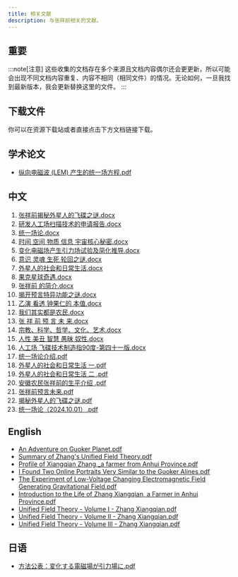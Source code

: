```yaml
---
title: 相关文献
description: 与张祥前相关的文献。
---
```



## 重要

:::note[注意]
这些收集的文档存在多个来源且文档内容偶尔还会更更新，所以可能会出现不同文档内容重复、内容不相同（相同文件）的情况。无论如何，一旦我找到最新版本，我会更新替换这里的文件。
:::

## 下载文件

<ReadMore>你可以在资源下载站或者直接点击下方文档链接下载。</ReadMore>

<LinkCard
  title="资源下载"
  href="https://zhangxiangqian.me/files/"
  description="文件列表 - 张祥前"
/>

<LinkCard
  title="资源下载 (GitHub)"
  href="https://github.com/unified-field-theory-org/documentation/"
  description="文件仓库(GitHub) - 张祥前"
/>

## 学术论文

- [纵向电磁波 (LEM) 产生的统一场方程.pdf](https://github.com/unified-field-theory-org/documentation/blob/main/English/Academic-Paper%EF%BC%9AUnified%20Field%20Equation%20Generated%20by%20Longitudinal%20Electromagnetic%20(LEM)%20Waves.pdf)

## 中文

1. <a href="https://github.com/unified-field-theory-org/documentation/blob/main/Chinese/1%E5%BC%A0%E7%A5%A5%E5%89%8D%E6%8F%AD%E7%A7%98%E5%A4%96%E6%98%9F%E4%BA%BA%E7%9A%84%E9%A3%9E%E7%A2%9F%E4%B9%8B%E8%B0%9C.docx" target="_blank">张祥前揭秘外星人的飞碟之谜.docx</a>
2. <a href="https://github.com/unified-field-theory-org/documentation/blob/main/Chinese/2%E7%A0%94%E5%8F%91%E4%BA%BA%E5%B7%A5%E5%9C%BA%E6%89%AB%E6%8F%8F%E6%8A%80%E6%9C%AF%E7%9A%84%E7%94%B3%E8%AF%B7%E6%8A%A5%E5%91%8A.docx" target="_blank">研发人工场扫描技术的申请报告.docx</a>
3. <a href="https://github.com/unified-field-theory-org/documentation/blob/main/Chinese/3%E7%BB%9F%E4%B8%80%E5%9C%BA%E8%AE%BA.docx" target="_blank">统一场论.docx</a>
4. <a href="https://github.com/unified-field-theory-org/documentation/blob/main/Chinese/4%E6%97%B6%E9%97%B4%20%E7%A9%BA%E9%97%B4%20%20%E7%89%A9%E8%B4%A8%20%E4%BF%A1%E6%81%AF%20%E5%AE%87%E5%AE%99%E6%A0%B8%E5%BF%83%E7%A7%98%E5%AF%86.docx" target="_blank">时间 空间 物质 信息 宇宙核心秘密.docx</a>
5. <a href="https://github.com/unified-field-theory-org/documentation/blob/main/Chinese/5%E5%8F%98%E5%8C%96%E7%94%B5%E7%A3%81%E5%9C%BA%E4%BA%A7%E7%94%9F%E5%BC%95%E5%8A%9B%E5%9C%BA%E8%AF%95%E9%AA%8C%E5%8F%8A%E7%AE%80%E5%8C%96%E6%8E%A8%E5%AF%BC.docx" target="_blank">变化电磁场产生引力场试验及简化推导.docx</a>
6. <a href="https://github.com/unified-field-theory-org/documentation/blob/main/Chinese/6%E6%84%8F%E8%AF%86%20%E7%81%B5%E9%AD%82%20%20%E7%94%9F%E6%AD%BB%20%E8%BD%AE%E5%9B%9E%E4%B9%8B%E8%B0%9C.docx" target="_blank">意识 灵魂 生死 轮回之谜.docx</a>
7. <a href="https://github.com/unified-field-theory-org/documentation/blob/main/Chinese/7%E5%A4%96%E6%98%9F%E4%BA%BA%E7%9A%84%E7%A4%BE%E4%BC%9A%E5%92%8C%E6%97%A5%E5%B8%B8%E7%94%9F%E6%B4%BB.docx" target="_blank">外星人的社会和日常生活.docx</a>
8. <a href="https://github.com/unified-field-theory-org/documentation/blob/main/Chinese/8%E6%9E%9C%E5%85%8B%E6%98%9F%E7%90%83%E5%A5%87%E9%81%87.docx" target="_blank">果克星球奇遇.docx</a>
9. <a href="https://github.com/unified-field-theory-org/documentation/blob/main/Chinese/9%20%E5%BC%A0%E7%A5%A5%E5%89%8D%20%E7%9A%84%E7%AE%80%E4%BB%8B.docx" target="_blank">张祥前 的简介.docx</a>
10. <a href="https://github.com/unified-field-theory-org/documentation/blob/main/Chinese/10%E6%8F%AD%E5%BC%80%E9%A2%84%E8%A8%80%E7%89%B9%E5%BC%82%E5%8A%9F%E8%83%BD%E4%B9%8B%E8%B0%9C.docx" target="_blank">揭开预言特异功能之谜.docx</a>
11. <a href="https://github.com/unified-field-theory-org/documentation/blob/main/Chinese/11%E4%B9%99%E6%BC%94%20%E7%9C%8B%E9%80%8F%20%E9%92%9F%E6%9E%9C%E4%BB%81%E7%9A%84%20%E6%9C%AC%E5%80%BC.docx" target="_blank">乙演 看透 钟果仁的 本值.docx</a>
12. <a href="https://github.com/unified-field-theory-org/documentation/blob/main/Chinese/12%E6%88%91%E4%BB%AC%E5%85%B6%E5%AE%9E%E9%83%BD%E6%98%AF%E5%86%9C%E6%B0%91.docx" target="_blank">我们其实都是农民.docx</a>
13. <a href="https://github.com/unified-field-theory-org/documentation/blob/main/Chinese/13%20%E5%BC%A0%20%E7%A5%A5%20%E5%89%8D%20%E9%A2%84%20%E8%A8%80%20%E6%9C%AA%20%E6%9D%A5.docx" target="_blank">张 祥 前 预 言 未 来.docx</a>
14. <a href="https://github.com/unified-field-theory-org/documentation/blob/main/Chinese/14%E5%AE%97%E6%95%99%E3%80%81%E7%A7%91%E5%AD%A6%E3%80%81%E5%93%B2%E5%AD%A6%E3%80%81%E6%96%87%E5%8C%96%E3%80%81%E8%89%BA%E6%9C%AF.docx" target="_blank">宗教、科学、哲学、文化、艺术.docx</a>
15. <a href="https://github.com/unified-field-theory-org/documentation/blob/main/Chinese/15%E4%BA%BA%E6%80%A7%20%20%E7%BE%8E%E4%B8%91%20%20%E6%99%BA%E6%85%A7%20%20%E6%84%9A%E6%98%A7%20%20%E5%A5%B4%E6%80%A7.docx" target="_blank">人性 美丑 智慧 愚昧 奴性.docx</a>
16. <a href="https://github.com/unified-field-theory-org/documentation/blob/main/Chinese/16%20%E4%BA%BA%E5%B7%A5%E5%9C%BA%20%E9%A3%9E%E7%A2%9F%E6%8A%80%E6%9C%AF%E5%88%B6%E9%80%A0%E6%8C%8790%E5%BA%A6-%E7%AC%AC%E5%9B%9B%E5%8D%81%E4%B8%80%E7%89%88.docx" target="_blank">人工场 飞碟技术制造指90度-第四十一版.docx</a>
17. <a href="https://github.com/unified-field-theory-org/documentation/blob/main/Chinese/17%20%E7%BB%9F%E4%B8%80%E5%9C%BA%E8%AE%BA%E4%BB%8B%E7%BB%8D.pdf" target="_blank">统一场论介绍.pdf</a>
18. <a href="https://github.com/unified-field-theory-org/documentation/blob/main/Chinese/%E5%A4%96%E6%98%9F%E4%BA%BA%E7%9A%84%E7%A4%BE%E4%BC%9A%E5%92%8C%E6%97%A5%E5%B8%B8%E7%94%9F%E6%B4%BB%20%E4%B8%80.pdf" target="_blank">外星人的社会和日常生活 一.pdf</a>
19. <a href="https://github.com/unified-field-theory-org/documentation/blob/main/Chinese/%E5%A4%96%E6%98%9F%E4%BA%BA%E7%9A%84%E7%A4%BE%E4%BC%9A%E5%92%8C%E6%97%A5%E5%B8%B8%E7%94%9F%E6%B4%BB%20%E4%BA%8C%20.pdf" target="_blank">外星人的社会和日常生活 二 .pdf</a>
20. <a href="https://github.com/unified-field-theory-org/documentation/blob/main/Chinese/%E5%AE%89%E5%BE%BD%E5%86%9C%E6%B0%91%E5%BC%A0%E7%A5%A5%E5%89%8D%E7%9A%84%E7%94%9F%E5%B9%B3%E4%BB%8B%E7%BB%8D%20.pdf" target="_blank">安徽农民张祥前的生平介绍 .pdf</a>
21. <a href="https://github.com/unified-field-theory-org/documentation/blob/main/Chinese/%E5%BC%A0%E7%A5%A5%E5%89%8D%E9%A2%84%E8%A8%80%E6%9C%AA%E6%9D%A5.pdf" target="_blank">张祥前预言未来.pdf</a>
22. <a href="https://github.com/unified-field-theory-org/documentation/blob/main/Chinese/%E6%8F%AD%E7%A7%98%E5%A4%96%E6%98%9F%E4%BA%BA%E7%9A%84%E9%A3%9E%E7%A2%9F%E4%B9%8B%E8%B0%9C.pdf" target="_blank">揭秘外星人的飞碟之谜.pdf</a>
23. <a href="https://github.com/unified-field-theory-org/documentation/blob/main/Chinese/%E7%BB%9F%E4%B8%80%E5%9C%BA%E8%AE%BA%EF%BC%882024.10.01%EF%BC%89.pdf" target="_blank">统一场论（2024.10.01）.pdf</a>

## English

- <a href="https://github.com/unified-field-theory-org/documentation/blob/main/English/An%20Adventure%20to%20Guoker%20Planet.pdf" target="_blank">An Adventure on Guoker Planet.pdf</a>
- <a href="https://github.com/unified-field-theory-org/documentation/blob/main/English/Summary%20of%20Zhangs%20Unified%20Field%20Theory.pdf" target="_blank">Summary of Zhang's Unified Field Theory.pdf</a>
- <a href="https://github.com/unified-field-theory-org/documentation/blob/main/English/Profile%20of%20Xiangqian%20Zhang%20a%20farmer%20from%20Anhui%20Province.pdf" target="_blank">Profile of Xiangqian Zhang,_a farmer from Anhui Province.pdf</a>
- <a href="https://github.com/unified-field-theory-org/documentation/blob/main/English/I%20Found%20Two%20Online%20Portraits%20Very%20Similar%20to%20the%20Guoker%20Alines.pdf" target="_blank">I Found Two Online Portraits Very Similar to the Guoker Alines.pdf</a>
- <a href="https://github.com/unified-field-theory-org/documentation/blob/main/English/The%20Experiment%20of%20Low-Voltage%20Changing%20Electromagnetic%20Field%20Generating%20Gravitational%20Field.pdf" target="_blank">The Experiment of Low-Voltage Changing Electromagnetic Field Generating Gravitational Field.pdf</a>
- <a href="https://github.com/unified-field-theory-org/documentation/blob/main/English/Introduction%20to%20the%20Life%20of%20Zhang%20Xiangqian%2C%20a%20Farmer%20in%20Anhui%20Province.pdf" target="_blank">Introduction to the Life of Zhang Xiangqian, a Farmer in Anhui Province.pdf</a>
- <a href="https://github.com/unified-field-theory-org/documentation/blob/main/English/Unified%20Field%20Theory%20-%20Volume%20I%20-%20Zhang%20Xiangqian.pdf" target="_blank">Unified Field Theory - Volume I - Zhang Xiangqian.pdf</a>
- <a href="https://github.com/unified-field-theory-org/documentation/blob/main/English/Unified%20Field%20Theory%20-%20Volume%20II%20-%20Zhang%20Xiangqian.pdf" target="_blank">Unified Field Theory - Volume II - Zhang Xiangqian.pdf</a>
- <a href="https://github.com/unified-field-theory-org/documentation/blob/main/English/Unified%20Field%20Theory%20-%20Volume%20III%20-%20Zhang%20Xiangqian.pdf" target="_blank">Unified Field Theory - Volume III - Zhang Xiangqian.pdf</a>

## 日语

- <a href="https://github.com/unified-field-theory-org/documentation/blob/main/Japanese/%E6%96%B9%E6%B3%95%E5%85%AC%E8%A1%A8%EF%BC%9A%E5%A4%89%E5%8C%96%E3%81%99%E3%82%8B%E9%9B%BB%E7%A3%81%E5%A0%B4%E3%81%8C%E5%BC%95%E5%8A%9B%E5%A0%B4%E3%81%AB.pdf" target="_blank">方法公表：変化する電磁場が引力場に.pdf</a>
